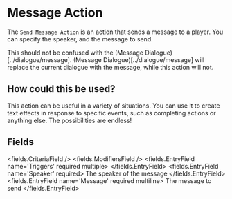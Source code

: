
# Message Action 

The `Send Message Action` is an action that sends a message to a player.
You can specify the speaker, and the message to send.

This should not be confused with the (Message Dialogue)[../dialogue/message].
(Message Dialogue)[../dialogue/message] will replace the current dialogue with the message, while this action will not.

## How could this be used?

This action can be useful in a variety of situations.
You can use it to create text effects in response to specific events, such as completing actions or anything else.
The possibilities are endless!


## Fields

<fields.CriteriaField />
<fields.ModifiersField />
<fields.EntryField name='Triggers' required multiple>
</fields.EntryField>
<fields.EntryField name='Speaker' required>
     The speaker of the message
</fields.EntryField>
<fields.EntryField name='Message' required multiline>
     The message to send
</fields.EntryField>
